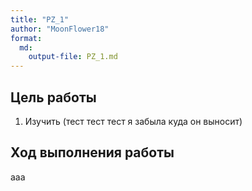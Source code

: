 ```yaml
---
title: "PZ_1"
author: "MoonFlower18"
format: 
  md:
    output-file: PZ_1.md
---
```


## Цель работы

1. Изучить (тест тест тест я забыла куда он выносит)

## Ход выполнения работы

ааа